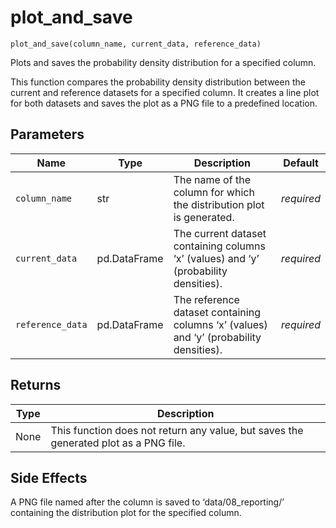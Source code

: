 # plot_and_save { #nodes.plot_and_save }

`plot_and_save(column_name, current_data, reference_data)`

Plots and saves the probability density distribution for a specified column.

This function compares the probability density distribution between the current and
reference datasets for a specified column. It creates a line plot for both datasets and saves
the plot as a PNG file to a predefined location.

## Parameters

| Name             | Type         | Description                                                                            | Default    |
|------------------|--------------|----------------------------------------------------------------------------------------|------------|
| `column_name`    | str          | The name of the column for which the distribution plot is generated.                   | _required_ |
| `current_data`   | pd.DataFrame | The current dataset containing columns 'x' (values) and 'y' (probability densities).   | _required_ |
| `reference_data` | pd.DataFrame | The reference dataset containing columns 'x' (values) and 'y' (probability densities). | _required_ |

## Returns

| Type   | Description                                                                          |
|--------|--------------------------------------------------------------------------------------|
| None   | This function does not return any value, but saves the generated plot as a PNG file. |

## Side Effects

A PNG file named after the column is saved to 'data/08_reporting/' containing the
distribution plot for the specified column.